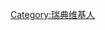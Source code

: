 {{Userbox
  |border-c = #00008b
  |border-s = 1
  |id-c     = #ffd700
  |id-s     = 9
  |id-fc    = #ffd700
  |info-c   = #ffd700
  |info-s   = 9
  |info-fc  = #00008b
  |id       = [[File:Flag_of_Sweden.svg|60px]]
  |info     = 这位用户居住于[[瑞典]]。
}}

[[Category:瑞典维基人]]<noinclude>

</noinclude>